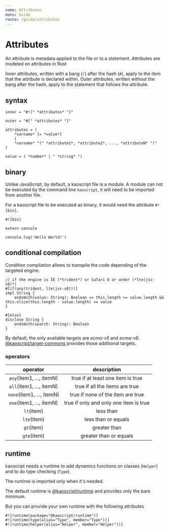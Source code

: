 ```yaml
---
name: Attributes
menu: Guide
route: /guide/attributes
---
```


# Attributes

An attribute is metadata applied to the file or to a statement. Attributes are modeled on attributes in Rust

Inner attributes, written with a bang (`!`) after the hash (`#`), apply to the item that the attribute is declared within. Outer attributes, written without the bang after the hash, apply to the statement that follows the attribute.

## syntax

```syntax
inner = "#![" *attributes* "]"

outer = "#[" *attributes* "]"

attributes = (
	*varname* [= *value*]
	|
	*varname* "(" *attribute1*, *attribute2*, ..., *attributeN* ")"
)

value = ( *number* | " *string* ")
```

## binary

Unlike JavaScript, by default, a kaoscript file is a module.
A module can not be executed by the command line `kaoscript`, it will need to be imported from another file.

For a kaoscript file to be executed as binary, it would need the attribute `#![bin]`.

```kaoscript
#![bin]

extern console

console.log('Hello World!')
```

## conditional compilation

Condition compilation allows to transpile the code depending of the targeted engine.

```kaoscript
// if the engine is IE (*trident*) or Safari 8 or under (*lte(jsc-v8)*)
#[if(any(trident, lte(jsc-v8)))]
impl String {
	endsWith(value: String): Boolean => this.length >= value.length && this.slice(this.length - value.length) == value
}

#[else]
disclose String {
	endsWith(search: String): Boolean
}
```

By default, the only available targets are *ecma-v5* and *ecma-v6*.
[@kaoscript/target-commons](@kaoscript/target-commons) provides those additional targets.

### operators

|         operator          |              description               |
|:-------------------------:|:--------------------------------------:|
| `any`(item1, ..., itemN)  |   true if at least one item is true    |
| `all`(item1, ..., itemN)  |     true if all the items are true     |
| `none`(item1, ..., itemN) |   true if none of the item are true    |
| `one`(item1, ..., itemN)  | true if only and only one item is true |
|        `lt`(item)         |               less than                |
|        `lte`(item)        |          less than or equals           |
|        `gt`(item)         |              greater than              |
|        `gte`(item)        |         greater than or equals         |

## runtime

kaoscript needs a runtime to add dynamics functions on classes (`Helper`) and to do type checking (`Type`).

The runtime is imported only when it's needed.

The default runtime is [@kaoscript/runtime]() and provides only the bare minimum.

But you can provide your own runtime with the following attributes

```kaoscript
#![runtime(package="@kaoscript/runtime")]
#![runtime(type(alias="Type", member="Type"))]
#![runtime(helper(alias="Helper", member="Helper"))]
```